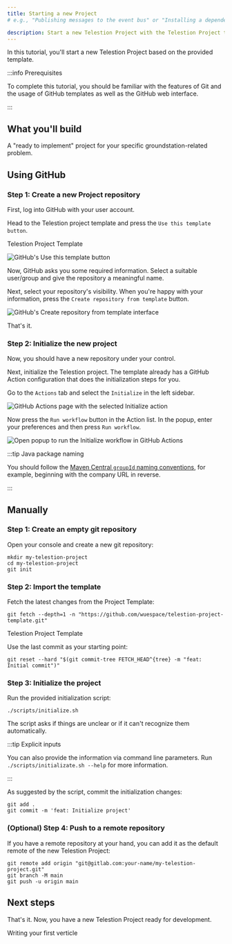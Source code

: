 ```yaml
---
title: Starting a new Project
# e.g., "Publishing messages to the event bus" or "Installing a dependency using npm"

description: Start a new Telestion Project with the Telestion Project template
---
```


<!--
Tutorial
========

=== When to use this template:
Use this template when you want to give a quick, step-by-step tutorial for solving a specific
technical problem. Tutorials allow the reader to learn how to implement something within
their projects quickly.

=== When not to use this template:
When your article focuses more on a concept/technology and is not rooted in a specific technical
problem ("how to do XY?"), consider using a guide instead.

=== Guide or Tutorial
A tutorial provides a quick, technical "step-by-step" tutorial for a
given problem. Thus, a guide describes less the handling of a specific problem
and more the general interaction of the reader with a given concept.

Example with npm articles:
- "npm": (Concept, explaining what npm is)
- "Installing a dependency with npm" (Tutorial, providing a quick tutorial to
  solve a technical problem)
- "Managing dependencies with npm" (Guide, including both technical knowledge, but
  also best practices and more)

=== Writing tips:
- Write in the present tense
- Use neutral pronouns (they/them instead of he/she and him/her)
- Be respectful to everyone
- Be aware of the potential for cultural misunderstandings
- Provide explanations for what you do, but focus on the step-by-step guide
  without deeply explaining every technical decision and why it's best prcatice
  to do so (you can describe best practices in a guide, a tutorial must focus on
  keeping the "step by step" flow going)
-->

<!-- Relevant imports: -->


<!-- Short description of what the article covers: -->

In this tutorial, you'll start a new Telestion Project based on the provided
template.

:::info Prerequisites

To complete this tutorial, you should be familiar with the features of Git and
the usage of GitHub templates as well as the GitHub web interface.

:::

## What you'll build

A "ready to implement" project for your specific groundstation-related problem.

## Using GitHub

### Step 1: Create a new Project repository

First, log into GitHub with your user account.

Head to the Telestion project template and press the `Use this template button`.

<Reference to="https://github.com/wuespace/telestion-project-template">
	Telestion Project Template
</Reference>

<Image
	src="/img/new-project/github-use-this-template.png"
	alt="GitHub's Use this template button"
/>

Now, GitHub asks you some required information. Select a suitable user/group and
give the repository a meaningful name.

Next, select your repository's visibility. When you're happy with your
information, press the `Create repository from template` button.

<Image
	src="/img/new-project/github-create-repo.png"
	alt="GitHub's Create repository from template interface"
/>

That's it.

### Step 2: Initialize the new project

Now, you should have a new repository under your control.

Next, initialize the Telestion project. The template already has a GitHub Action
configuration that does the initialization steps for you.

Go to the `Actions` tab and select the `Initialize` in the left sidebar.

<Image
	src="/img/new-project/github-actions-initialize.png"
	alt="GitHub Actions page with the selected Initialize action"
/>

Now press the `Run workflow` button in the Action list. In the popup, enter your
preferences and then press `Run workflow`.

<Image
	src="/img/new-project/github-initialize-run-workflow.png"
	alt="Open popup to run the Initialize workflow in GitHub Actions"
/>

:::tip Java package naming

You should follow the
[Maven Central `groupId` naming conventions](https://maven.apache.org/guides/mini/guide-naming-conventions.html),
for example, beginning with the company URL in reverse.

:::

## Manually

### Step 1: Create an empty git repository

Open your console and create a new git repository:

````shell
mkdir my-telestion-project
cd my-telestion-project
git init
````

### Step 2: Import the template

Fetch the latest changes from the Project Template:

````shell
git fetch --depth=1 -n "https://github.com/wuespace/telestion-project-template.git"
````

<Reference to="https://github.com/wuespace/telestion-project-template">
	Telestion Project Template
</Reference>

Use the last commit as your starting point:

````shell
git reset --hard "$(git commit-tree FETCH_HEAD^{tree} -m "feat: Initial commit")"
````

### Step 3: Initialize the project

Run the provided initialization script:

````shell
./scripts/initialize.sh
````

The script asks if things are unclear or if it can't recognize them automatically.

:::tip Explicit inputs

You can also provide the information via command line parameters. Run
`./scripts/initializate.sh --help` for more information.

:::

As suggested by the script, commit the initialization changes:

````shell
git add .
git commit -m 'feat: Initialize project'
````

### (Optional) Step 4: Push to a remote repository

If you have a remote repository at your hand, you can add it as the default
remote of the new Telestion Project:

````shell
git remote add origin "git@gitlab.com:your-name/my-telestion-project.git"
git branch -M main
git push -u origin main
````

## Next steps

<!-- Short concluding sentence: -->

That's it. Now, you have a new Telestion Project ready for development.

<!-- Links to next steps/related articles -->

<Reference to="/application/tutorials/writing-a-verticle">
	Writing your first verticle
</Reference>

<!--
Snippets
--------

<Reference to="../other-article">
    Relative Link to other article
</Reference>

<Reference to="https://www.example.com">
    Example Website
</Reference>
-->
